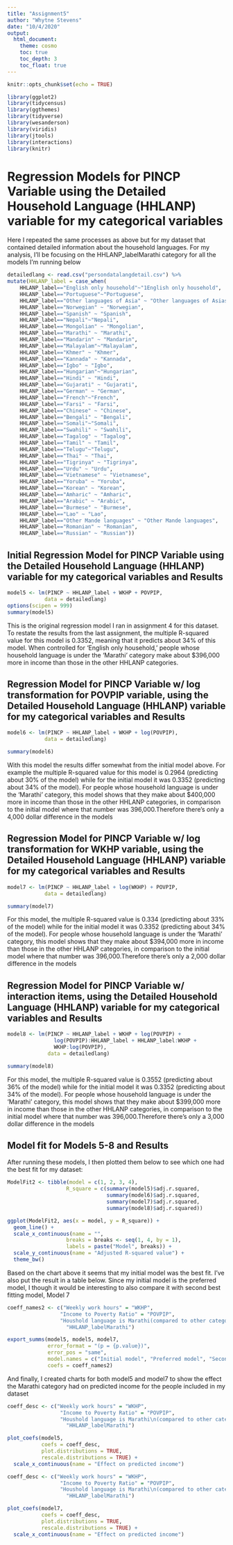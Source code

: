 ```yaml
---
title: "Assignment5"
author: "Whytne Stevens"
date: "10/4/2020"
output:
  html_document:
    theme: cosmo
    toc: true
    toc_depth: 3
    toc_float: true
---
```



```r
knitr::opts_chunk$set(echo = TRUE)
```


```r
library(ggplot2)
library(tidycensus)
library(ggthemes)
library(tidyverse)
library(wesanderson)
library(viridis)
library(jtools)
library(interactions)
library(knitr)
```





# Regression Models for PINCP Variable using the Detailed Household Language (HHLANP) variable for my categorical variables


Here I repeated the same processes as above but for my dataset that contained detailed information about the household languages. For my analysis, I'll be focusing on the HHLANP_labelMarathi category for all the models I'm running below

```r
detailedlang <- read.csv("persondatalangdetail.csv") %>%
mutate(HHLANP_label = case_when(
    HHLANP_label=="English only household"~"1English only household",
    HHLANP_label=="Portuguese"~"Portuguese",
    HHLANP_label=="Other languages of Asia" ~ "Other languages of Asias",
    HHLANP_label=="Norwegian" ~ "Norwegian",
    HHLANP_label=="Spanish" ~ "Spanish",
    HHLANP_label=="Nepali"~"Nepali",
    HHLANP_label=="Mongolian" ~ "Mongolian",
    HHLANP_label=="Marathi" ~ "Marathi",
    HHLANP_label=="Mandarin" ~ "Mandarin",
    HHLANP_label=="Malayalam"~"Malayalam",
    HHLANP_label=="Khmer" ~ "Khmer",
    HHLANP_label=="Kannada" ~ "Kannada",
    HHLANP_label=="Igbo" ~ "Igbo",
    HHLANP_label=="Hungarian"~"Hungarian",
    HHLANP_label=="Hindi" ~ "Hindi",
    HHLANP_label=="Gujarati" ~ "Gujarati",
    HHLANP_label=="German" ~ "German",
    HHLANP_label=="French"~"French",
    HHLANP_label=="Farsi" ~ "Farsi",
    HHLANP_label=="Chinese" ~ "Chinese",
    HHLANP_label=="Bengali" ~ "Bengali",
    HHLANP_label=="Somali"~"Somali",
    HHLANP_label=="Swahili" ~ "Swahili",
    HHLANP_label=="Tagalog" ~ "Tagalog",
    HHLANP_label=="Tamil" ~ "Tamil",
    HHLANP_label=="Telugu"~"Telugu",
    HHLANP_label=="Thai" ~ "Thai",
    HHLANP_label=="Tigrinya" ~ "Tigrinya",
    HHLANP_label=="Urdu" ~ "Urdu",
    HHLANP_label=="Vietnamese" ~ "Vietnamese",
    HHLANP_label=="Yoruba" ~ "Yoruba",
    HHLANP_label=="Korean" ~ "Korean",
    HHLANP_label=="Amharic" ~ "Amharic",
    HHLANP_label=="Arabic" ~ "Arabic",
    HHLANP_label=="Burmese" ~ "Burmese",
    HHLANP_label=="Lao" ~ "Lao",
    HHLANP_label=="Other Mande languages" ~ "Other Mande languages",
    HHLANP_label=="Romanian" ~ "Romanian",
    HHLANP_label=="Russian" ~ "Russian"))

```






## Initial Regression Model for PINCP Variable using the Detailed Household Language (HHLANP) variable for my categorical variables and Results


```r
model5 <- lm(PINCP ~ HHLANP_label + WKHP + POVPIP, 
            data = detailedlang)
options(scipen = 999)
summary(model5)
```
This is the original regression model I ran in assignment 4 for this dataset. To restate the results from the last assignment, the multiple R-squared value for this model is 0.3352, meaning that it predicts about 34% of this model. When controlled for 'English only household,' people whose household language is under the 'Marathi' category make about $396,000 more in income than those in the other HHLANP categories. 



## Regression Model for PINCP Variable w/ log transformation for POVPIP variable, using the Detailed Household Language (HHLANP) variable for my categorical variables and Results
```r
model6 <- lm(PINCP ~ HHLANP_label + WKHP + log(POVPIP), 
            data = detailedlang)

summary(model6)
```
With this model the results differ somewhat from the initial model above. For example the multiple R-squared value for this model is 0.2964 (predicting about 30% of the model) while for the initial model it was 0.3352 (predicting about 34% of the model).  For people whose household language is under the 'Marathi' category, this model shows that they make about $400,000 more in income than those in the other HHLANP categories, in comparison to the initial model where that number was 396,000.Therefore there's only a 4,000 dollar difference in the models


## Regression Model for PINCP Variable w/ log transformation for WKHP variable, using the Detailed Household Language (HHLANP) variable for my categorical variables and Results
```r
model7 <- lm(PINCP ~ HHLANP_label + log(WKHP) + POVPIP, 
            data = detailedlang)

summary(model7)
```
For this model, the multiple R-squared value is 0.334 (predicting about 33% of the model) while for the initial model it was 0.3352 (predicting about 34% of the model).  For people whose household language is under the 'Marathi' category, this model shows that they make about $394,000 more in income than those in the other HHLANP categories, in comparison to the initial model where that number was 396,000.Therefore there's only a 2,000 dollar difference in the models

## Regression Model for PINCP Variable w/ interaction items, using the Detailed Household Language (HHLANP) variable for my categorical variables and Results
```r
model8 <- lm(PINCP ~ HHLANP_label + WKHP + log(POVPIP) +
               log(POVPIP):HHLANP_label + HHLANP_label:WKHP +
               WKHP:log(POVPIP), 
             data = detailedlang)

summary(model8)
```

For this model, the multiple R-squared value is 0.3552 (predicting about 36% of the model) while for the initial model it was 0.3352 (predicting about 34% of the model).  For people whose household language is under the 'Marathi' category, this model shows that they make about $399,000 more in income than those in the other HHLANP categories, in comparison to the initial model where that number was 396,000.Therefore there's only a 3,000 dollar difference in the models


## Model fit for Models 5-8 and Results

After running these models, I then plotted them below to see which one had the best fit for my dataset:


```r
ModelFit2 <- tibble(model = c(1, 2, 3, 4),
                   R_square = c(summary(model5)$adj.r.squared,
                                summary(model6)$adj.r.squared,
                                summary(model7)$adj.r.squared,
                                summary(model8)$adj.r.squared))

ggplot(ModelFit2, aes(x = model, y = R_square)) +
  geom_line() +
  scale_x_continuous(name = "",
                   breaks = breaks <- seq(1, 4, by = 1),
                   labels = paste("Model", breaks)) +
  scale_y_continuous(name = "Adjusted R-squared value") +
  theme_bw()
```


Based on the chart above it seems that my initial model was the best fit. I've also put the result in a table below. Since my initial model is the preferred model, I though it would be interesting to also compare it with second best fitting model, Model 7



```r
coeff_names2 <- c("Weekly work hours" = "WKHP",
                 "Income to Poverty Ratio" = "POVPIP",
                 "Houshold language is Marathi(compared to other categories of detailed household languages)" = 
                   "HHLANP_labelMarathi")

export_summs(model5, model5, model7, 
             error_format = "(p = {p.value})",
             error_pos = "same",
             model.names = c("Initial model", "Preferred model", "Second Best Model"),
             coefs = coeff_names2)
```

And finally, I created charts for both model5 and model7 to show the effect the Marathi category had on predicted income for the people included in my dataset

```r
coeff_desc <- c("Weekly work hours" = "WKHP",
                 "Income to Poverty Ratio" = "POVPIP",
                 "Houshold language is Marathi\n(compared to other categories \nof detailed household languages)" = 
                   "HHLANP_labelMarathi")

plot_coefs(model5, 
           coefs = coeff_desc,
           plot.distributions = TRUE,
           rescale.distributions = TRUE) +
  scale_x_continuous(name = "Effect on predicted income")
```


```r
coeff_desc <- c("Weekly work hours" = "WKHP",
                 "Income to Poverty Ratio" = "POVPIP",
                 "Houshold language is Marathi\n(compared to other categories \nof detailed household languages)" = 
                   "HHLANP_labelMarathi")

plot_coefs(model7, 
           coefs = coeff_desc,
           plot.distributions = TRUE,
           rescale.distributions = TRUE) +
  scale_x_continuous(name = "Effect on predicted income")
```



